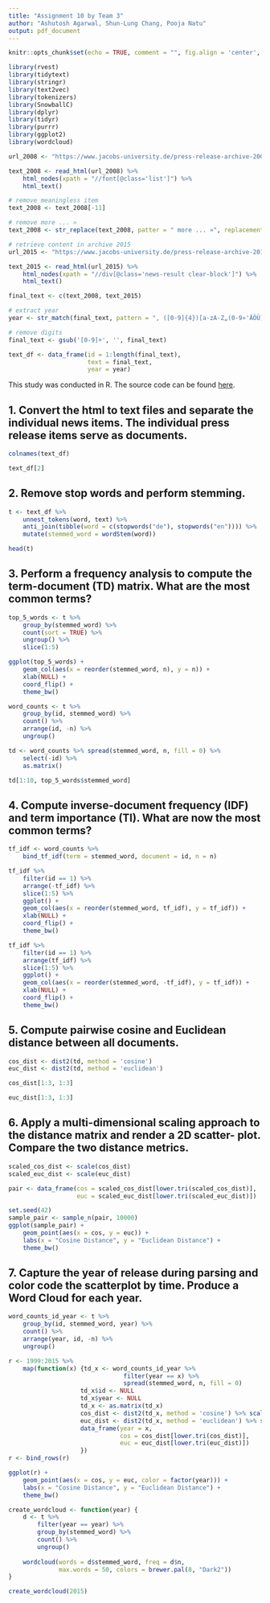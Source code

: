 ```yaml
---
title: "Assignment 10 by Team 3"
author: "Ashutosh Agarwal, Shun-Lung Chang, Pooja Natu"
output: pdf_document
---
```


```r
knitr::opts_chunk$set(echo = TRUE, comment = "", fig.align = 'center', fig.width = 5, fig.height = 3.5)
```

```r
library(rvest)
library(tidytext)
library(stringr)
library(text2vec)
library(tokenizers)
library(SnowballC)
library(dplyr)
library(tidyr)
library(purrr)
library(ggplot2)
library(wordcloud)
```

```r
url_2008 <- "https://www.jacobs-university.de/press-release-archive-2008"

text_2008 <- read_html(url_2008) %>% 
    html_nodes(xpath = "//font[@class='list']") %>% 
    html_text()

# remove meaningless item
text_2008 <- text_2008[-11]

# remove more ... »
text_2008 <- str_replace(text_2008, patter = " more ... »", replacement = "")

# retrieve content in archive 2015
url_2015 <- "https://www.jacobs-university.de/press-release-archive-2015"

text_2015 <- read_html(url_2015) %>% 
    html_nodes(xpath = "//div[@class='news-result clear-block']") %>% 
    html_text()

final_text <- c(text_2008, text_2015)

# extract year
year <- str_match(final_text, pattern = ", ([0-9]{4})[a-zA-Z„(0-9»'ÄÖÜ]?")[, 2]

# remove digits
final_text <- gsub('[0-9]+', '', final_text)

text_df <- data_frame(id = 1:length(final_text),
                      text = final_text,
                      year = year)
```
This study was conducted in R. The source code can be found [here](https://github.com/slchangtw/data_analytics_projects/blob/master/assignment_10.Rmd).

## 1. Convert the html to text files and separate the individual news items. The individual press release items serve as documents.
```r
colnames(text_df)
```

```r
text_df[2]
```

## 2. Remove stop words and perform stemming.

```r
t <- text_df %>%
    unnest_tokens(word, text) %>% 
    anti_join(tibble(word = c(stopwords("de"), stopwords("en")))) %>% 
    mutate(stemmed_word = wordStem(word))

head(t)
```
## 3. Perform a frequency analysis to compute the term-document (TD) matrix. What are the most common terms?

```r
top_5_words <- t %>% 
    group_by(stemmed_word) %>% 
    count(sort = TRUE) %>% 
    ungroup() %>% 
    slice(1:5) 
```

```r
ggplot(top_5_words) + 
    geom_col(aes(x = reorder(stemmed_word, n), y = n)) +
    xlab(NULL) +
    coord_flip() +
    theme_bw()
```

```r
word_counts <- t %>% 
    group_by(id, stemmed_word) %>% 
    count() %>% 
    arrange(id, -n) %>% 
    ungroup()

td <- word_counts %>% spread(stemmed_word, n, fill = 0) %>% 
    select(-id) %>% 
    as.matrix()
```

```r
td[1:10, top_5_words$stemmed_word]
```

## 4. Compute inverse-document frequency (IDF) and term importance (TI). What are now the most common terms?

```r
tf_idf <- word_counts %>% 
    bind_tf_idf(term = stemmed_word, document = id, n = n)
```

```r
tf_idf %>%
    filter(id == 1) %>% 
    arrange(-tf_idf) %>% 
    slice(1:5) %>% 
    ggplot() + 
    geom_col(aes(x = reorder(stemmed_word, tf_idf), y = tf_idf)) +
    xlab(NULL) +
    coord_flip() +
    theme_bw()
```

```r
tf_idf %>%
    filter(id == 1) %>% 
    arrange(tf_idf) %>% 
    slice(1:5) %>% 
    ggplot() + 
    geom_col(aes(x = reorder(stemmed_word, -tf_idf), y = tf_idf)) +
    xlab(NULL) +
    coord_flip() +
    theme_bw()
```
## 5. Compute pairwise cosine and Euclidean distance between all documents.

```r
cos_dist <- dist2(td, method = 'cosine')
euc_dist <- dist2(td, method = 'euclidean')
```

```r
cos_dist[1:3, 1:3]
```

```r
euc_dist[1:3, 1:3]
```

## 6. Apply a multi-dimensional scaling approach to the distance matrix and render a 2D scatter- plot. Compare the two distance metrics.

```r
scaled_cos_dist <- scale(cos_dist)
scaled_euc_dist <- scale(euc_dist)

pair <- data_frame(cos = scaled_cos_dist[lower.tri(scaled_cos_dist)],
                   euc = scaled_euc_dist[lower.tri(scaled_euc_dist)])
```

```r
set.seed(42)
sample_pair <- sample_n(pair, 10000)
ggplot(sample_pair) +
    geom_point(aes(x = cos, y = euc)) +
    labs(x = "Cosine Distance", y = "Euclidean Distance") +
    theme_bw()
```

## 7. Capture the year of release during parsing and color code the scatterplot by time. Produce a Word Cloud for each year.

```r
word_counts_id_year <- t %>% 
    group_by(id, stemmed_word, year) %>% 
    count() %>% 
    arrange(year, id, -n) %>% 
    ungroup()

r <- 1999:2015 %>% 
    map(function(x) {td_x <- word_counts_id_year %>% 
                                filter(year == x) %>% 
                                spread(stemmed_word, n, fill = 0)
                    td_x$id <- NULL
                    td_x$year <- NULL
                    td_x <- as.matrix(td_x)
                    cos_dist <- dist2(td_x, method = 'cosine') %>% scale()
                    euc_dist <- dist2(td_x, method = 'euclidean') %>% scale()
                    data_frame(year = x,
                               cos = cos_dist[lower.tri(cos_dist)],
                               euc = euc_dist[lower.tri(euc_dist)])
                    })
r <- bind_rows(r)
```

```r
ggplot(r) +
    geom_point(aes(x = cos, y = euc, color = factor(year))) +
    labs(x = "Cosine Distance", y = "Euclidean Distance") +
    theme_bw()
```

```r
create_wordcloud <- function(year) {
    d <- t %>% 
        filter(year == year) %>% 
        group_by(stemmed_word) %>% 
        count() %>% 
        ungroup()
    
    wordcloud(words = d$stemmed_word, freq = d$n, 
              max.words = 50, colors = brewer.pal(8, "Dark2"))
} 
```

```r
create_wordcloud(2015)
```

